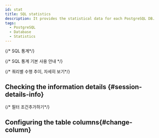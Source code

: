 ```yaml
---
id: stat
title: SQL statistics
description: It provides the statistical data for each PostgreSQL DB.
tags:
  - PostgreSQL
  - Database
  - Statistics
---
```


{/* SQL 통계*/}

<Dbstatsqldesc />

{/* SQL 통계 기본 사용 안내 */}

<Dbstatsqlbasic />

{/* 쿼리별 수행 추이, 자세히 보기*/}

<Dbstatsqlviewquery />


<Dbstatsqlviewquerydetailssummary />


<Dbproductsqlstatquerydetails />

## Checking the information details {#session-details-info}


<Dbstatsqldetails />

{/* 필터 조건추가하기*/}

<Dbsqlfilter />

## Configuring the table columns{#change-column}


<Dbv2dataeditcolumn />
